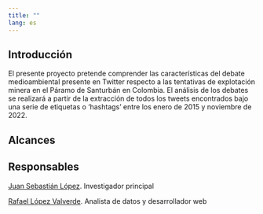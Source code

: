 ```yaml
---
title: ""
lang: es
---
```


## Introducción

El presente proyecto pretende comprender las características del debate medioambiental presente en Twitter respecto a las tentativas de explotación minera en el Páramo de Santurbán en Colombia. El análisis de los debates se realizará a partir de la extracción de todos los tweets encontrados bajo una serie de etiquetas o 'hashtags' entre los enero de 2015 y noviembre de 2022.

## Alcances

## Responsables

[Juan Sebastián López](https://scholar.google.es/citations?user=AD16060AAAAJ&hl=es). Investigador principal

[Rafael López Valverde](https://rafalopezv.io/about/). Analista de datos y desarrollador web
